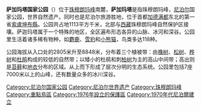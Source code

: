 {{coord|27|57|55|N|86|54|47|E|display=title}}
{{世界自然遗产概要表
| site_img = S_N_P.jpg
| site_img_capt = 
| image_size = 350px
| zh_name = 萨加玛塔国家公园
| en_name = Sagarmatha National Park
| fr_name = Parc national de Sagarmatha
| country = {{NPL}}
| Region = 亚洲和太平洋地区
| area = 1,148 km²
| criterion_n = (iii)
| rg_year = 1979
|ID=120
| ex_rg_year = 
| iucn = 
| remarks = 
| org_url = 
| map_img = 
| map_width = 250px
}}

'''萨加玛塔国家公园'''（{{lang-ne|सगरमाथा राष्ट्रिय निकुञ्ज}}）位于[[珠穆朗玛峰|珠穆朗玛峰]]南麓，'''萨加玛塔'''是指珠穆朗玛峰，[[尼泊尔|尼泊尔]]国家公园，世界自然遗产。同时也是尼泊尔旅游胜地，位于首都[[加德满都|加德满都]]东北的第一省[[索盧坤布縣|索盧坤布縣]]。公园共占地1113平方千米，北部与[[西藏|西藏]]珠穆朗玛峰自然保护区接壤。萨迦玛塔属于一个特殊的地区，全区遍布形态各异的山脉、冰河和深谷。公园里生活着诸多稀有物种，如[[麝鹿|麝鹿]]、[[雪豹|雪豹]]和[[小熊猫|小熊猫]]，鸟类多达118种。

公园海拔从入口处的2805米升至8848米，分布着三个植被带：由[[橡树|橡树]]、[[松树|松树]]、[[桦树|桦树]]和[[杜鹃|杜鹃]]构成的较低的自然带；以矮小的杜鹃和刺[[柏树|柏树]]为主的高山中间带；高出则是[[苔藓|苔藓]]和[[地衣|地衣]]分布的区域。从上而下形成了层次分明的生态系统。公园里包括7座7000米以上的山峰，还有数量众多的冰川深谷。

{{Commons category|Sagarmatha National Park}}
{{尼泊爾世界遺產}}

[[Category:尼泊尔国家公园|Category:尼泊尔国家公园]]
[[Category:尼泊尔世界遗产|Category:尼泊尔世界遗产]]
[[Category:珠穆朗玛峰|Category:珠穆朗玛峰]]
[[Category:重點鳥區|Category:重點鳥區]]
[[Category:1976年設立的保護區|Category:1976年設立的保護區]]
[[Category:1970年代尼泊爾建立|Category:1970年代尼泊爾建立]]